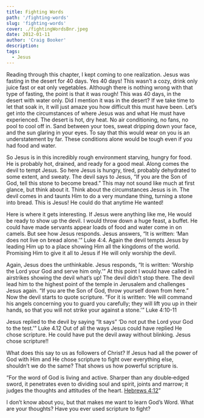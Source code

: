 ```yaml
---
title: Fighting Words
path: '/fighting-words'
slug: 'fighting-words'
cover: ./fightingWordsBnr.jpeg
date: 2012-01-11
author: 'Craig Booker'
description:
tags:
  - Jesus
---
```


Reading through this chapter, I kept coming to one realization. Jesus was fasting in the desert for 40 days. Yes 40 days! This wasn’t a cozy, drink only juice fast or eat only vegetables. Although there is nothing wrong with that type of fasting, the point is that it was rough! This was 40 days, in the desert with water only. Did I mention it was in the desert? If we take time to let that soak in, it will just amaze you how difficult this must have been. Let’s get into the circumstances of where Jesus was and what He must have experienced. The desert is hot, dry heat. No air conditioning, no fans, no pool to cool off in. Sand between your toes, sweat dripping down your face, and the sun glaring in your eyes. To say that this would wear on you is an understatement by far. These conditions alone would be tough even if you had food and water.

So Jesus is in this incredibly rough environment starving, hungry for food. He is probably hot, drained, and ready for a good meal. Along comes the devil to tempt Jesus. So here Jesus is hungry, tired, probably dehydrated to some extent, and sweaty. The devil says to Jesus, “If you are the Son of God, tell this stone to become bread.” This may not sound like much at first glance, but think about it. Think about the circumstances Jesus is in. The devil comes in and taunts Him to do a very mundane thing, turning a stone into bread. This is Jesus! He could do that anytime He wanted!

Here is where it gets interesting. If Jesus were anything like me, He would be ready to show up the devil. I would throw down a huge feast, a buffet. He could have made servants appear loads of food and water come in on camels. But see how Jesus responds. Jesus answers, “It is written: ‘Man does not live on bread alone.'” Luke 4:4. Again the devil tempts Jesus by leading Him up to a place showing Him all the kingdoms of the world. Promising Him to give it all to Jesus if He will only worship the devil.

Again, Jesus does the unthinkable. Jesus responds, “It is written: ‘Worship the Lord your God and serve him only.'” At this point I would have called in airstrikes showing the devil what’s up! The devil didn’t stop there. The devil lead him to the highest point of the temple in Jerusalem and challenges Jesus again. “If you are the Son of God, throw yourself down from here.” Now the devil starts to quote scripture. “For it is written: ‘He will command his angels concerning you to guard you carefully; they will lift you up in their hands, so that you will not strike your against a stone.'” Luke 4:10-11

Jesus replied to the devil by saying “It says” ‘Do not put the Lord your God to the test.'” Luke 4.12 Out of all the ways Jesus could have replied He chose scripture. He could have put the devil away without blinking. Jesus chose scripture!!

What does this say to us as followers of Christ? If Jesus had all the power of God with Him and He chose scripture to fight over everything else, shouldn’t we do the same? That shows us how powerful scripture is.

“For the word of God is living and active. Sharper than any double‑edged sword, it penetrates even to dividing soul and spirit, joints and marrow; it judges the thoughts and attitudes of the heart. [Hebrews 4:12](http://bible.us/Heb4.12.NIV84)”

I don’t know about you, but that makes me want to learn God’s Word. What are your thoughts? Have you ever used scripture to fight?
